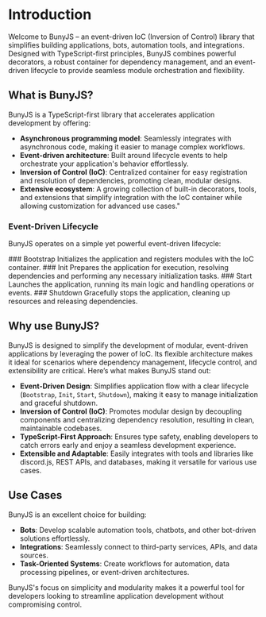 
# Introduction

Welcome to BunyJS – an event-driven IoC (Inversion of Control) library that simplifies building applications, bots, automation tools, and integrations. Designed with TypeScript-first principles, BunyJS combines powerful decorators, a robust container for dependency management, and an event-driven lifecycle to provide seamless module orchestration and flexibility.

## What is BunyJS?

BunyJS is a TypeScript-first library that accelerates application development by offering:

- **Asynchronous programming model**: Seamlessly integrates with asynchronous code, making it easier to manage complex workflows.
- **Event-driven architecture**: Built around lifecycle events to help orchestrate your application's behavior effortlessly.
- **Inversion of Control (IoC)**: Centralized container for easy registration and resolution of dependencies, promoting clean, modular designs.
- **Extensive ecosystem**: A growing collection of built-in decorators, tools, and extensions that simplify integration with the IoC container while allowing customization for advanced use cases."

### Event-Driven Lifecycle

BunyJS operates on a simple yet powerful event-driven lifecycle:


<Steps>
### Bootstrap
Initializes the application and registers modules with the IoC container.
### Init
Prepares the application for execution, resolving dependencies and performing any necessary initialization tasks.
### Start
Launches the application, running its main logic and handling operations or events.
### Shutdown
Gracefully stops the application, cleaning up resources and releasing dependencies.
</Steps>

## Why use BunyJS?

BunyJS is designed to simplify the development of modular, event-driven applications by leveraging the power of IoC.
Its flexible architecture makes it ideal for scenarios where dependency management, lifecycle control, and extensibility are critical.
Here’s what makes BunyJS stand out:

- **Event-Driven Design**: Simplifies application flow with a clear lifecycle (`Bootstrap`, `Init`, `Start`, `Shutdown`), making it easy to manage initialization and graceful shutdown.
- **Inversion of Control (IoC)**: Promotes modular design by decoupling components and centralizing dependency resolution, resulting in clean, maintainable codebases.
- **TypeScript-First Approach**: Ensures type safety, enabling developers to catch errors early and enjoy a seamless development experience.
- **Extensible and Adaptable**: Easily integrates with tools and libraries like discord.js, REST APIs, and databases, making it versatile for various use cases.

## Use Cases

BunyJS is an excellent choice for building:

- **Bots**: Develop scalable automation tools, chatbots, and other bot-driven solutions effortlessly.
- **Integrations**: Seamlessly connect to third-party services, APIs, and data sources.
- **Task-Oriented Systems**: Create workflows for automation, data processing pipelines, or event-driven architectures.

BunyJS's focus on simplicity and modularity makes it a powerful tool for developers looking to streamline application development without compromising control.
